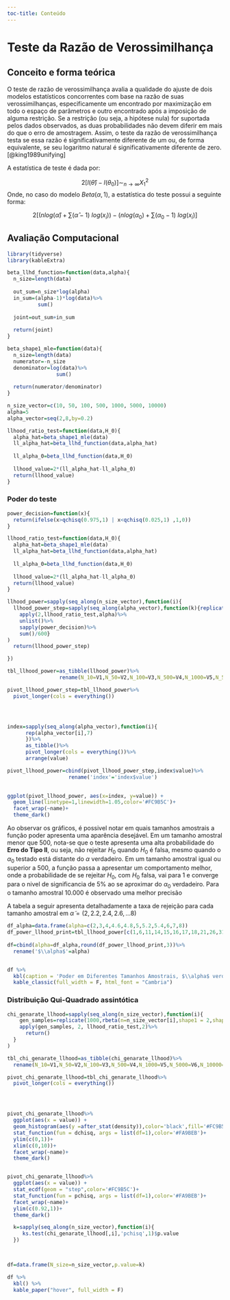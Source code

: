 ```yaml
--- 
toc-title: Conteúdo
---
```


# Teste da Razão de Verossimilhança


## Conceito e forma teórica

O teste de razão de verossimilhança avalia a qualidade do ajuste de dois modelos estatísticos concorrentes com base na razão de suas verossimilhanças, especificamente um encontrado por maximização em todo o espaço de parâmetros e outro encontrado após a imposição de alguma restrição. Se a restrição (ou seja, a hipótese nula) for suportada pelos dados observados, as duas probabilidades não devem diferir em mais do que o erro de amostragem. Assim, o teste da razão de verossimilhança testa se essa razão é significativamente diferente de um ou, de forma equivalente, se seu logaritmo natural é significativamente diferente de zero. [@king1989unifying]


A estatística de teste é dada por:

$$2[l(\hat\theta)-l(\theta_0)]\sim_{n\to\infty}X^2_1$$
Onde, no caso do modelo $Beta(\alpha,1)$, a estatística do teste possui a seguinte forma:

$$2[(nlog(\hat\alpha)+\sum(\hat\alpha-1)\ log(x_i))-(nlog(\alpha_0)+\sum(\alpha_0-1)\ log(x_i)]$$



## Avaliação Computacional

```r
library(tidyverse)
library(kableExtra)
```

```r
beta_llhd_function=function(data,alpha){
  n_size=length(data)
  
  out_sum=n_size*log(alpha)
  in_sum=(alpha-1)*log(data)%>%
          sum()
  
  joint=out_sum+in_sum
  
  return(joint)
}

beta_shape1_mle=function(data){
  n_size=length(data)
  numerator=-n_size
  denominator=log(data)%>%
                sum()
  
  return(numerator/denominator)
}


```


```r
n_size_vector=c(10, 50, 100, 500, 1000, 5000, 10000)
alpha=5
alpha_vector=seq(2,8,by=0.2)
```


```r
llhood_ratio_test=function(data,H_0){
  alpha_hat=beta_shape1_mle(data)
  ll_alpha_hat=beta_llhd_function(data,alpha_hat)
  
  ll_alpha_0=beta_llhd_function(data,H_0)
  
  llhood_value=2*(ll_alpha_hat-ll_alpha_0)
  return(llhood_value)
}
```


### Poder do teste 

```r
power_decision=function(x){
  return(ifelse(x>qchisq(0.975,1) | x<qchisq(0.025,1) ,1,0))
}

llhood_ratio_test=function(data,H_0){
  alpha_hat=beta_shape1_mle(data)
  ll_alpha_hat=beta_llhd_function(data,alpha_hat)
  
  ll_alpha_0=beta_llhd_function(data,H_0)
  
  llhood_value=2*(ll_alpha_hat-ll_alpha_0)
  return(llhood_value)
}

```



```r

llhood_power=sapply(seq_along(n_size_vector),function(i){
  llhood_power_step=sapply(seq_along(alpha_vector),function(k){replicate(600,rbeta(n=n_size_vector[i],shape1 = alpha_vector[k],shape2 = 1))%>%
    apply(2,llhood_ratio_test,alpha)%>%
    unlist()%>%
    sapply(power_decision)%>%
    sum()/600}
)
  return(llhood_power_step)

})


```


```r

tbl_llhood_power=as_tibble(llhood_power)%>%
                 rename(N_10=V1,N_50=V2,N_100=V3,N_500=V4,N_1000=V5,N_5000=V6,N_10000=V7)

pivot_llhood_power_step=tbl_llhood_power%>%
  pivot_longer(cols = everything())




index=sapply(seq_along(alpha_vector),function(i){
      rep(alpha_vector[i],7)
      })%>%
      as_tibble()%>%
      pivot_longer(cols = everything())%>%
      arrange(value)

pivot_llhood_power=cbind(pivot_llhood_power_step,index$value)%>%
                    rename('index'='index$value')
  

ggplot(pivot_llhood_power, aes(x=index, y=value)) +
  geom_line(linetype=1,linewidth=1.05,color='#FC9B5C')+
  facet_wrap(~name)+
  theme_dark()


```


Ao observar os gráficos, é possivel notar em quais tamanhos amostrais a função poder apresenta uma aparência desejável. Em um tamanho amostral menor que 500, nota-se que o teste apresenta uma alta probabilidade do **Erro do Tipo II**, ou seja, não rejeitar $H_0$ quando $H_0$ é falsa, mesmo quando o $\alpha_0$ testado está distante do $\alpha$ verdadeiro. Em um tamanho amostral igual ou superior a 500, a função passa a apresentar um comportamento melhor, onde a probabilidade de se rejeitar $H_0$, com $H_0$ falsa, vai para 1 e converge para o nivel de significancia de $5\%$ ao se aproximar do $\alpha_0$ verdadeiro. Para o tamanho amostral $10.000$ é observado uma melhor precisão


A tabela a seguir apresenta detalhadamente a taxa de rejeição para cada tamanho amostral em $\tilde\alpha=(2,2.2,2.4,2.6,...8)$

```r
df_alpha=data.frame(alpha=c(2,3,4,4.6,4.8,5,5.2,5.4,6,7,8))
df_power_llhood_print=tbl_llhood_power[c(1,6,11,14,15,16,17,18,21,26,31),]
    
df=cbind(alpha=df_alpha,round(df_power_llhood_print,3))%>%
  rename('$\\alpha$'=alpha)


df %>%
  kbl(caption = 'Poder em Diferentes Tamanhos Amostrais, $\\alpha$ verdadeiro = 5') %>%
  kable_classic(full_width = F, html_font = "Cambria")
```


### Distribuição Qui-Quadrado assintótica

```r
chi_genarate_llhood=sapply(seq_along(n_size_vector),function(i){
    gen_samples=replicate(1000,rbeta(n=n_size_vector[i],shape1 = 2,shape2 = 1))
    apply(gen_samples, 2, llhood_ratio_test,2)%>%
      return()
  }
)

tbl_chi_genarate_llhood=as_tibble(chi_genarate_llhood)%>%
  rename(N_10=V1,N_50=V2,N_100=V3,N_500=V4,N_1000=V5,N_5000=V6,N_10000=V7)

pivot_chi_genarate_llhood=tbl_chi_genarate_llhood%>%
  pivot_longer(cols = everything())




pivot_chi_genarate_llhood%>% 
  ggplot(aes(x = value)) + 
  geom_histogram(aes(y =after_stat(density)),color='black',fill='#FC9B5C')+
  stat_function(fun = dchisq, args = list(df=1),color='#FA9BEB')+ 
  ylim(c(0,1))+
  xlim(c(0,10))+
  facet_wrap(~name)+
  theme_dark()



```


```r

pivot_chi_genarate_llhood%>% 
  ggplot(aes(x = value)) + 
  stat_ecdf(geom = "step",color='#FC9B5C')+
  stat_function(fun = pchisq, args = list(df=1),color='#FA9BEB')+ 
  facet_wrap(~name)+
  ylim(c(0.92,1))+
  theme_dark()


```




```r

  k=sapply(seq_along(n_size_vector),function(i){
     ks.test(chi_genarate_llhood[,i],'pchisq',1)$p.value
  })


  
df=data.frame(N_size=n_size_vector,p.value=k)

df %>%
  kbl() %>%
  kable_paper("hover", full_width = F)

```

